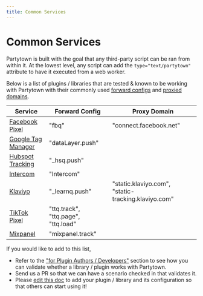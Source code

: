 ```yaml
---
title: Common Services
---
```


# Common Services

Partytown is built with the goal that any third-party script can be ran from within it. At the lowest level, any script can add the `type="text/partytown"` attribute to have it executed from a web worker.

Below is a list of plugins / libraries that are tested & known to be working with Partytown with their commonly used [forward configs](/forwarding-events) and [proxied domains](/proxying-requests).

| Service                                                                                       | Forward Config                      | Proxy Domain                                        |
| --------------------------------------------------------------------------------------------- | ----------------------------------- | --------------------------------------------------- |
| [Facebook Pixel](/facebook-pixel)                                                             | "fbq"                               | "connect.facebook.net"                              |
| [Google Tag Manager](/google-tag-manager)                                                     | "dataLayer.push"                    |                                                     |
| [Hubspot Tracking](https://developers.hubspot.com/docs/api/events/tracking-code)              | "\_hsq.push"                        |                                                     |
| [Intercom](https://developers.intercom.com/installing-intercom/docs/intercom-javascript)      | "Intercom"                          |                                                     |
| [Klaviyo](https://developers.klaviyo.com/en/docs/javascript-api)                              | "\_learnq.push"                     | "static.klaviyo.com", "static-tracking.klaviyo.com" |
| [TikTok Pixel](https://ads.tiktok.com/marketing_api/docs?rid=959icq5stjr&id=1701890973258754) | "ttq.track", "ttq.page", "ttq.load" |
| [Mixpanel](https://developer.mixpanel.com/docs/javascript-quickstart)                         | "mixpanel.track"                    |                                                     |

If you would like to add to this list,

- Refer to the ["for Plugin Authors / Developers"](https://github.com/BuilderIO/partytown/blob/main/CONTRIBUTING.md#plugin-authors--developers) section to see how you can validate whether a library / plugin works with Partytown.
- Send us a PR so that we can have a scenario checked in that validates it.
- Please [edit this doc](https://github.com/BuilderIO/partytown/edit/main/docs/common-services.md) to add your plugin / library and its configuration so that others can start using it!
